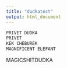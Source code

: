 ```yaml
---
title: "dudkatest"
output: html_document
---
```



```r
PRIVET DUDKA
PRIVET
KEK CHEBUREK
MAGNIFICENT ELEFANT
```

MAGICSHITDUDKA
